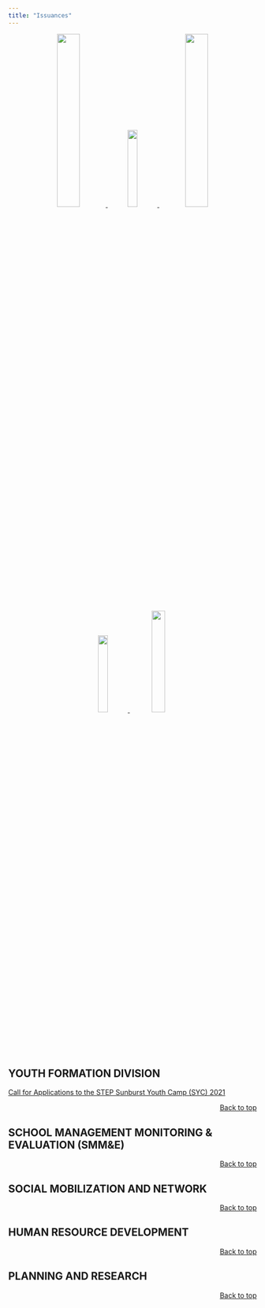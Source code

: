 ```yaml
---
title: "Issuances"
---
```


<center>
<a href="#youth-formation-division">
![](yfd_logo.png){width=30%}
</a>
<a href="#school-management-monitoring-evaluation-smme">
![](s&e.png){width=20%}
</a>
<a href="#social-mobilization-and-network">
![](socmob.jpg){width=30%}
</a> <br>
<a href="#human-resource-development">
![](human resources logo.png){width=20%}
</a>
<a href="#planning-and-research">
![](research.png){width=23%}
</a>
</center>

## **YOUTH FORMATION DIVISION**

[Call for Applications to the STEP Sunburst Youth Camp (SYC) 2021](https://blssyfd.weebly.com/uploads/6/9/7/2/69727641/oua-memo_0921227-call_for_applications_to_the_step_sunberst_youth_camp_20210924.pdf)

<p align="right">
<a href="#top">Back to top</a>
</p>

## **SCHOOL MANAGEMENT MONITORING & EVALUATION (SMM&E)**



<p align="right">
<a href="#top">Back to top</a>
</p>


## **SOCIAL MOBILIZATION AND NETWORK**



<p align="right">
<a href="#top">Back to top</a>
</p>


## **HUMAN RESOURCE DEVELOPMENT**


<p align="right">
<a href="#top">Back to top</a>
</p>


## **PLANNING AND RESEARCH**


<p align="right">
<a href="#top">Back to top</a>
</p>